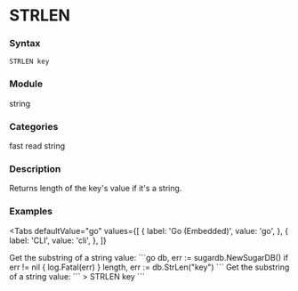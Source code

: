 
# STRLEN

### Syntax
```
STRLEN key
```

### Module
<span className="acl-category">string</span>

### Categories 
<span className="acl-category">fast</span>
<span className="acl-category">read</span>
<span className="acl-category">string</span>

### Description 
Returns length of the key's value if it's a string.

### Examples

<Tabs
  defaultValue="go"
  values={[
    { label: 'Go (Embedded)', value: 'go', },
    { label: 'CLI', value: 'cli', },
  ]}
>
  <TabItem value="go">
    Get the substring of a string value:
    ```go
    db, err := sugardb.NewSugarDB()
    if err != nil {
      log.Fatal(err)
    }
    length, err := db.StrLen("key")
    ```
  </TabItem>
  <TabItem value="cli">
    Get the substring of a string value:
    ```
    > STRLEN key
    ```
  </TabItem>
</Tabs>  
